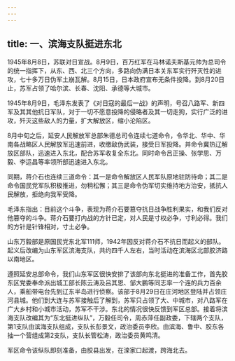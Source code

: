 ```yaml
---
---
---
```

title: 一、滨海支队挺进东北
---




1945年8月8日，苏联对日宣战。8月9日，百万红军在马林诺夫斯基元帅为总司令的统一指挥下，从东、西、北三个方向，多路向伪满日本关东军实行歼灭性的进攻，七十多万日伪军土崩瓦解。8月15日，日本政府宣布无条件投降。到8月20日止，苏军占领了哈尔滨、长春、沈阳、承德等大城市。

1945年8月9日，毛泽东发表了《对日寇的最后一战》的声明，号召八路军、新四军及其其他抗日军队，对于一切不愿意投降的侵略者及其一切走狗，实行广泛的进攻，歼灭这些敌人的力量，扩大解放区，缩小沦陷区。

8月中旬之后，延安人民解放军总部朱德总司令连续七道命令，令华北、华中、华南各战略区人民解放军迅速前进，收缴敌伪武装，接受日军投降。并命令冀热辽解放区部队，迅速进入东北，配合苏军收复全东北。同时命令吕正操、张学思、万毅、李运昌等率领所部迅速进入东北。

同期，蒋介石也连续三道命令：其一是命令解放区人民军队原地驻防待命；其二是命令国民党军队积极推进，勿稍松懈；其三是命令伪军切实维持地方治安，抵抗人民解放，拒绝向我军受降。

毛泽东指出：目前这个斗争，表现为蒋介石要篡夺抗日战争胜利果实，和我们反对他篡夺的斗争。蒋介石要打内战的方针已定，对人民是寸权必争，寸利必得。我们的方针是针锋相对，寸土必争。

山东万毅部是原国民党东北军111师，1942年因反对蒋介石不抗日而起义的部队。起义后改编为山东军区滨海支队，共约四千人左右，当时活动在滨海区北部胶济路以南地区。

遵照延安总部命令，我们山东军区很快安排了该部向东北挺进的准备工作，首先胶东区党委奉命派出城工部长陈云涛及吕其恩、邹大鹏等同志率一个连的兵力百余人，乘船带电台先到辽东半岛进行侦察。该部于8月29日在庄河地区登陆并占领庄河县城。他们到大连与苏军接触后了解到，苏军只占领了大、中城市，对八路军在广大乡村和小城市活动，苏军不干涉。东北的情况很快反馈到军区总部。接着将滨海支队改编其为“东北挺进纵队”，万毅任司令，周赤萍任副政委，下辖两个支队，第1支队由滨海支队组成，支队长彭景文，政治委员李欣。由滨海、鲁中、胶东各抽一个营组成第2支队，支队长管松涛，政治委员黄鸣清。

军区命令该纵队即刻准备，由胶县出发，在滦家口起渡，跨海北去。